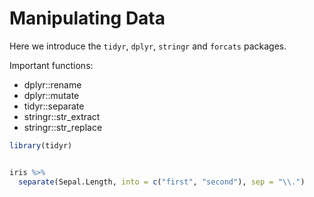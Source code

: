 # Manipulating Data


Here we introduce the `tidyr`, `dplyr`, `stringr` and `forcats` packages.


Important functions:

* dplyr::rename
* dplyr::mutate
* tidyr::separate
* stringr::str_extract
* stringr::str_replace

```r
library(tidyr)


iris %>% 
  separate(Sepal.Length, into = c("first", "second"), sep = "\\.")

```

